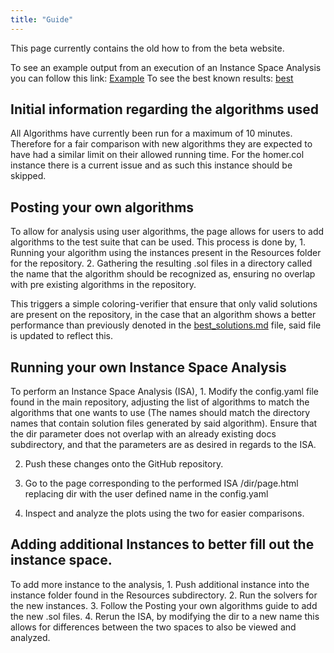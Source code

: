 ```yaml
---
title: "Guide"
---
```


This page currently contains the old how to from the beta website.

To see an example output from an execution of an Instance Space Analysis you can follow this link: [Example](./example/page.html)
To see the best known results: [best](./best/best_solutions.md)

## Initial information regarding the algorithms used
All Algorithms have currently been run for a maximum of 10 minutes. Therefore for a fair comparison with new algorithms they are expected to have had a similar limit on their allowed running time.
For the homer.col instance there is a current issue and as such this instance should be skipped.

## Posting your own algorithms
To allow for analysis using user algorithms, the page allows for users to add algorithms to the test suite that can be used.
This process is done by,
1. Running your algorithm using the instances present in the Resources folder for the repository.
2. Gathering the resulting .sol files in a directory called the name that the algorithm should be recognized as, ensuring no overlap with pre existing algorithms in the repository.

This triggers a simple coloring-verifier that ensure that only valid solutions are present on the repository, in the case that an algorithm shows a better performance than previously denoted in the [best_solutions.md](./best_solutions.md) file, said file is updated to reflect this. 

## Running your own Instance Space Analysis
To perform an Instance Space Analysis (ISA),
1. Modify the config.yaml file found in the main repository, adjusting the list of algorithms to match the algorithms that one wants to use (The names should match the directory names that contain solution files generated by said algorithm).
Ensure that the dir parameter does not overlap with an already existing docs subdirectory, and that the parameters are as desired in regards to the ISA.

2. Push these changes onto the GitHub repository.

3. Go to the page corresponding to the performed ISA /dir/page.html replacing dir with the user defined name in the config.yaml

4. Inspect and analyze the plots using the two for easier comparisons.

## Adding additional Instances to better fill out the instance space.
To add more instance to the analysis,
1. Push additional instance into the instance folder found in the Resources subdirectory.
2. Run the solvers for the new instances. 
3. Follow the Posting your own algorithms guide to add the new .sol files.
4. Rerun the ISA, by modifying the dir to a new name this allows for differences between the two spaces to also be viewed and analyzed.

